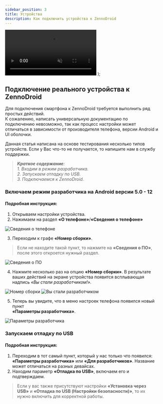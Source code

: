 ```yaml
---
sidebar_position: 3
title: Устройства
description: Как подключить устройства к ZennoDroid
---
```


  <video controls playsInline muted preload="auto" className='docsVideo'>
    <source src={source} type="video/mp4" />
</video>
);  

## Подключение реального устройства к ZennoDroid  

Для подключения смартфона к ZennoDroid требуется выполнить ряд простых действий.  
К сожалению, написать универсальную документацию по подключению невозможно, так как процесс настройки может отличаться в зависимости от производителя телефона, версии Android и UI оболочки.

Данная статья написана на основе тестирования несколько типов устройств. Если у Вас что-то не получается, то напишите нам в службу поддержки.  

> ***Краткое содержание**:*   
> *1. Входим в режим разработчика.*  
> *2. Запускаем отладку по USB.*  
> *3. Подключаемся к ZennoDroid.*  

### Включаем режим разработчика на Android версии 5.0 - 12  
#### Подробная инструкция:  

1. Открываем настройки устройства.  
2. Нажимаем на раздел **«О телефоне»**/**«Сведения о телефоне»**  

![Сведения о телефоне](./assets/devices_pic1.png)  

3. Переходим к графе **«Номер сборки»**.  
> Если не находите такой пункт, то нажмите на **«Сведения о ПО»**, после этого откроется нужный раздел.  

![Сведения о ПО](./assets/devices_pic2.png)  

4. Нажмите несколько раз на опцию **«Номер сборки»**. В результате ваших действий на экране устройства появится всплывающая надпись *«Вы стали разработчиком!»*.  

![Номер сборки](./assets/devices_pic3.png) ![Вы стали разработчиком](./assets/devices_pic4.png)  

5. Теперь вы увидите, что в меню настроек телефона появился новый пункт  
**«Параметры разработчика»**.  

![Параметры разработчика](./assets/devices_pic5.png)  

### Запускаем отладку по USB  
#### Подробная инструкция:  

1. Переходим в тот самый пункт, который у нас только что появился: **«Параметры разработчика»** или **«Для разработчиков»**. Название может отличаться на разных девайсах.  
2. Находим параметр **«Отладка по USB»**, включаем его и подтверждаем.  
> Если у вас также присутствуют настройки **«Установка через USB»** и **«Отладка по USB (Настройки безопасности)»**, то их нужно включить для корректной работы.  


 